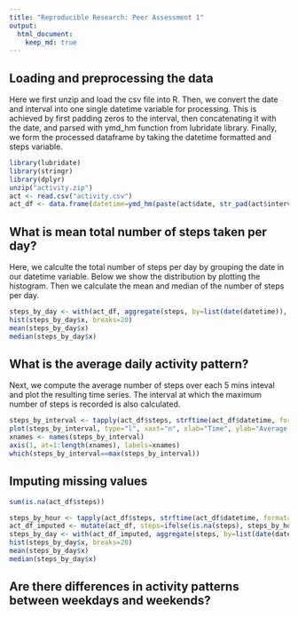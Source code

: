 ```yaml
---
title: "Reproducible Research: Peer Assessment 1"
output: 
  html_document:
    keep_md: true
---
```



## Loading and preprocessing the data

Here we first unzip and load the csv file into R. Then, we convert the date and interval into one single datetime variable for processing. This is achieved by first padding zeros to the interval, then concatenating it with the date, and parsed with ymd_hm function from lubridate library. Finally, we form the processed dataframe by taking the datetime formatted and steps variable.

```r
library(lubridate)
library(stringr)
library(dplyr)
unzip("activity.zip")
act <- read.csv("activity.csv")
act_df <- data.frame(datetime=ymd_hm(paste(act$date, str_pad(act$interval, 4, side="left", pad="0"))), steps=act$steps)
```

## What is mean total number of steps taken per day?

Here, we calculte the total number of steps per day by grouping the date in our datetime variable. Below we show the distribution by plotting the histogram. Then we calculate the mean and median of the number of steps per day.

```r
steps_by_day <- with(act_df, aggregate(steps, by=list(date(datetime)), FUN=sum, na.rm=TRUE))
hist(steps_by_day$x, breaks=20)
mean(steps_by_day$x)
median(steps_by_day$x)
```

## What is the average daily activity pattern?

Next, we compute the average number of steps over each 5 mins inteval and plot the resulting time series. The interval at which the maximum number of steps is recorded is also calculated.

```r
steps_by_interval <- tapply(act_df$steps, strftime(act_df$datetime, format="%H:%M"), FUN=sum, na.rm=TRUE)
plot(steps_by_interval, type="l", xaxt="n", xlab="Time", ylab="Average Number of Steps", main="Average number of steps in one day")
xnames <- names(steps_by_interval)
axis(1, at=1:length(xnames), labels=xnames)
which(steps_by_interval==max(steps_by_interval))
```

## Imputing missing values

```R
sum(is.na(act_df$steps))

steps_by_hour <- tapply(act_df$steps, strftime(act_df$datetime, format="%Y-%m-%d %H"), FUN=sum, na.rm=T)
act_df_imputed <- mutate(act_df, steps=ifelse(is.na(steps), steps_by_hour[strftime(datetime, "%Y-%m-%d %H")], steps))
steps_by_day <- with(act_df_imputed, aggregate(steps, by=list(date(datetime)), FUN=sum, na.rm=TRUE))
hist(steps_by_day$x, breaks=20)
mean(steps_by_day$x)
median(steps_by_day$x)
```

## Are there differences in activity patterns between weekdays and weekends?

